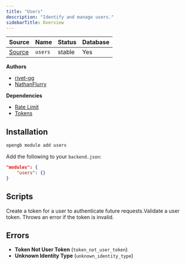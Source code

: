 ```yaml
---
title: "Users"
description: "Identify and manage users."
sidebarTitle: Overview
---
```


| Source                                                                           | Name       | Status     | Database     |
| -------------------------------------------------------------------------------- | ---------- | ---------- | ------------ |
| [Source](https://github.com/rivet-gg/opengb-registry/tree/main/modules/users) | `users` | stable | Yes |

**Authors**

- [rivet-gg](https://github.com/rivet-gg)
- [NathanFlurry](https://github.com/NathanFlurry)

**Dependencies**

- [Rate Limit](/modules/rate_limit/overview)
- [Tokens](/modules/tokens/overview)

## Installation

<Tabs>

<Tab title="CLI">

```sh CLI
opengb module add users
```

</Tab>

<Tab title="backend.json">

Add the following to your `backend.json`:

```json backend.json
"modules": {
	"users": {}
}

```
</Tab>

</Tabs>



## Scripts

<CardGroup><Card title="Create User" href="/modules/users/scripts/create_user"></Card><Card title="Create User Token" href="/modules/users/scripts/create_user_token">Create a token for a user to authenticate future requests.</Card><Card title="Get User" href="/modules/users/scripts/get_user"></Card><Card title="Validate User Token" href="/modules/users/scripts/authenticate_user">Validate a user token. Throws an error if the token is invalid.</Card></CardGroup>

## Errors

- **Token Not User Token** (`token_not_user_token`) 
- **Unknown Identity Type** (`unknown_identity_type`) 
